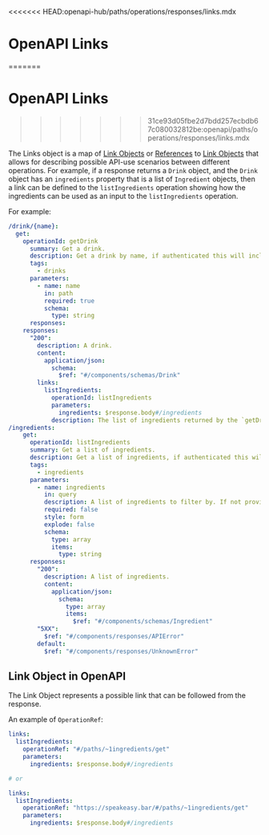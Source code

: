<<<<<<< HEAD:openapi-hub/paths/operations/responses/links.mdx
# OpenAPI Links

=======

# OpenAPI Links
>>>>>>> 31ce93d05fbe2d7bdd257ecbdb67c080032812be:openapi/paths/operations/responses/links.mdx

The Links object is a map of [Link Objects](/openapi/paths/operations/responses/links#link-object) or [References](/openapi/references) to [Link Objects](/openapi/paths/operations/responses/links#link-object) that allows for describing possible API-use scenarios between different operations. For example, if a response returns a `Drink` object, and the `Drink` object has an `ingredients` property that is a list of `Ingredient` objects, then a link can be defined to the `listIngredients` operation showing how the ingredients can be used as an input to the `listIngredients` operation.

For example:

```yaml
/drink/{name}:
  get:
    operationId: getDrink
      summary: Get a drink.
      description: Get a drink by name, if authenticated this will include stock levels and product codes otherwise it will only include public information.
      tags:
        - drinks
      parameters:
        - name: name
          in: path
          required: true
          schema:
            type: string
      responses:
    responses:
      "200":
        description: A drink.
        content:
          application/json:
            schema:
              $ref: "#/components/schemas/Drink"
        links:
          listIngredients:
            operationId: listIngredients
            parameters:
              ingredients: $response.body#/ingredients
            description: The list of ingredients returned by the `getDrink` operation can be used as an input to the `listIngredients` operation, to retrieve additional details about the ingredients required to make the drink.
/ingredients:
    get:
      operationId: listIngredients
      summary: Get a list of ingredients.
      description: Get a list of ingredients, if authenticated this will include stock levels and product codes otherwise it will only include public information.
      tags:
        - ingredients
      parameters:
        - name: ingredients
          in: query
          description: A list of ingredients to filter by. If not provided all ingredients will be returned.
          required: false
          style: form
          explode: false
          schema:
            type: array
            items:
              type: string
      responses:
        "200":
          description: A list of ingredients.
          content:
            application/json:
              schema:
                type: array
                items:
                  $ref: "#/components/schemas/Ingredient"
        "5XX":
          $ref: "#/components/responses/APIError"
        default:
          $ref: "#/components/responses/UnknownError"
```

## Link Object in OpenAPI

The Link Object represents a possible link that can be followed from the response.

<Table
  title="Link Object Fields"
  data={[
    {
      field: "`operationId`",
      type: "String",
      required: "✅",
      description: "The `operationId` of an [operation](/openapi/paths/operations) that exists in the document. Use either this field or the `operationRef` field, not both."
    },
    {
      field: "`operationRef`",
      type: "String",
      required: "✅",
      description: "Either a [Relative Reference](/openapi/references#relative-references) or [Absolute Reference](/openapi/references#absolute-references) to an [operation](/openapi/paths/operations) that exists in the document. Use either this field or the `operationId` field, not both."
    },
    {
      field: "`description`",
      type: "String",
      required: "",
      description: "A description of the link and intentions for its use. This may contain [CommonMark syntax](https://spec.commonmark.org/) to provide a rich description."
    },
    {
      field: "`parameters`",
      type: "Map[string, any \\| [{Expression}](/openapi/references#runtime-expression)]",
      required: "",
      description: "A map of parameters to pass to the linked operation. The key is the name of the parameter and the value is either a constant value or an [Expression](/openapi/references#runtime-expression) that will be evaluated.\n\nThe parameter name can also be qualified with the location of the parameter, for example, `path.parameter_name` or `query.parameter_name`"
    },
    {
      field: "`requestBody`",
      type: "Any \\| [{Expression}](/openapi/references#runtime-expression)",
      required: "",
      description: "A constant value or [Expression](/openapi/references#runtime-expression) that will be used as the request body when calling the linked operation."
    },
    {
      field: "`server`",
      type: "[Server Object](/openapi/servers)",
      required: "",
      description: "An optional server to be used by the linked operation."
    },
    {
      field: "`x-*`",
      type: "[Extensions](/openapi/extensions)",
      required: "",
      description: "Any number of extension fields can be added to the link object that can be used by tooling and vendors."
    }
  ]}
  columns={[
    {
      key: "field",
      header: "Field"
    },
    {
      key: "type",
      header: "Type"
    },
    {
      key: "required",
      header: "Required"
    },
    {
      key: "description",
      header: "Description"
    }
  ]}
/>

An example of `OperationRef`:

```yaml
links:
  listIngredients:
    operationRef: "#/paths/~1ingredients/get"
    parameters:
      ingredients: $response.body#/ingredients

# or

links:
  listIngredients:
    operationRef: "https://speakeasy.bar/#/paths/~1ingredients/get"
    parameters:
      ingredients: $response.body#/ingredients
```
